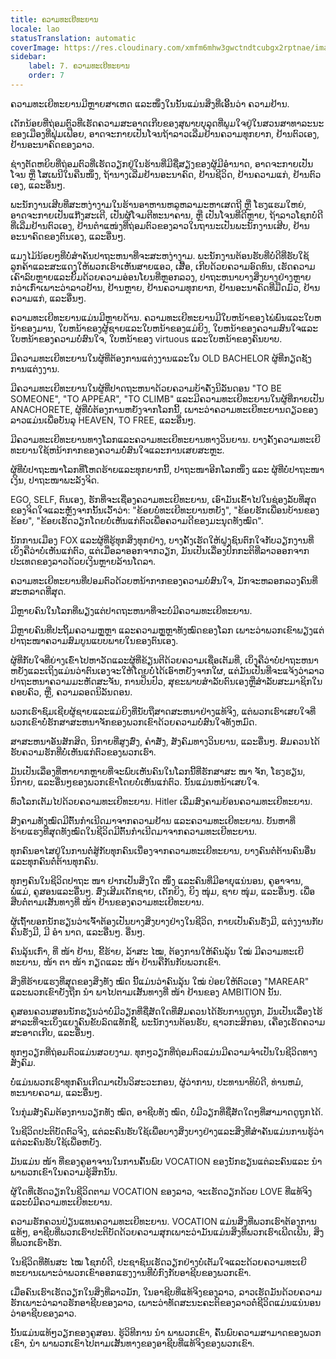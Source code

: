 ```yaml
---
title: ຄວາມທະເຍີທະຍານ
locale: lao
statusTranslation: automatic
coverImage: https://res.cloudinary.com/xmfm6mhw3gwctndtcubgx2rptnae/image/upload/v1740337243/small_cover_educacion_fundamental_a051170f1c.webp
sidebar:
    label: 7. ຄວາມທະເຍີທະຍານ
    order: 7
---
```

ຄວາມທະເຍີທະຍານມີຫຼາຍສາເຫດ ແລະໜຶ່ງໃນນັ້ນແມ່ນສິ່ງທີ່ເອີ້ນວ່າ ຄວາມຢ້ານ.

ເດັກນ້ອຍທີ່ຖ່ອມຕົວທີ່ເຮັດຄວາມສະອາດເກີບຂອງສຸພາບບຸລຸດທີ່ພູມໃຈຢູ່ໃນສວນສາທາລະນະຂອງເມືອງທີ່ຟຸ່ມເຟືອຍ, ອາດຈະກາຍເປັນໂຈນຖ້າລາວເລີ່ມຢ້ານຄວາມທຸກຍາກ, ຢ້ານຕົວເອງ, ຢ້ານອະນາຄົດຂອງລາວ.

ຊ່າງຕັດຫຍິບທີ່ຖ່ອມຕົວທີ່ເຮັດວຽກຢູ່ໃນຮ້ານທີ່ມີຊື່ສຽງຂອງຜູ້ມີອຳນາດ, ອາດຈະກາຍເປັນໂຈນ ຫຼື ໂສເພນີໃນຄືນໜຶ່ງ, ຖ້ານາງເລີ່ມຢ້ານອະນາຄົດ, ຢ້ານຊີວິດ, ຢ້ານຄວາມແກ່, ຢ້ານຕົວເອງ, ແລະອື່ນໆ.

ພະນັກງານເສີບທີ່ສະຫງ່າງາມໃນຮ້ານອາຫານຫລູຫລາມະຫາເສດຖີ ຫຼື ໂຮງແຮມໃຫຍ່, ອາດຈະກາຍເປັນແກ໊ງສະເຕີ, ເປັນຜູ້ໂຈມຕີທະນາຄານ, ຫຼື ເປັນໂຈນທີ່ດີຫຼາຍ, ຖ້າລາວໂຊກບໍ່ດີທີ່ເລີ່ມຢ້ານຕົວເອງ, ຢ້ານຕຳແໜ່ງທີ່ຖ່ອມຕົວຂອງລາວໃນຖານະເປັນພະນັກງານເສີບ, ຢ້ານອະນາຄົດຂອງຕົນເອງ, ແລະອື່ນໆ.

ແມງໄມ້ນ້ອຍໆທີ່ບໍ່ສໍາຄັນປາຖະຫນາທີ່ຈະສະຫງ່າງາມ. ພະນັກງານຕ້ອນຮັບທີ່ບໍ່ດີທີ່ຮັບໃຊ້ລູກຄ້າແລະສະແດງໃຫ້ພວກເຮົາເຫັນສາຍແອວ, ເສື້ອ, ເກີບດ້ວຍຄວາມອົດທົນ, ເຮັດຄວາມເຄົາລົບຫຼາຍແລະຍິ້ມດ້ວຍຄວາມອ່ອນໂຍນທີ່ຫຼອກລວງ, ປາຖະຫນາບາງສິ່ງບາງຢ່າງຫຼາຍກວ່າເກົ່າເພາະວ່າລາວຢ້ານ, ຢ້ານຫຼາຍ, ຢ້ານຄວາມທຸກຍາກ, ຢ້ານອະນາຄົດທີ່ມືດມົວ, ຢ້ານຄວາມແກ່, ແລະອື່ນໆ.

ຄວາມທະເຍີທະຍານແມ່ນມີຫຼາຍດ້ານ. ຄວາມທະເຍີທະຍານມີໃບຫນ້າຂອງໄພ່ພົນແລະໃບຫນ້າຂອງມານ, ໃບຫນ້າຂອງຜູ້ຊາຍແລະໃບຫນ້າຂອງແມ່ຍິງ, ໃບຫນ້າຂອງຄວາມສົນໃຈແລະໃບຫນ້າຂອງຄວາມບໍ່ສົນໃຈ, ໃບຫນ້າຂອງ virtuous ແລະໃບຫນ້າຂອງຄົນບາບ.

ມີຄວາມທະເຍີທະຍານໃນຜູ້ທີ່ຕ້ອງການແຕ່ງງານແລະໃນ OLD BACHELOR ຜູ້ທີ່ກຽດຊັງການແຕ່ງງານ.

ມີຄວາມທະເຍີທະຍານໃນຜູ້ທີ່ປາດຖະຫນາດ້ວຍຄວາມບ້າຄັ່ງນິລັນດອນ "TO BE SOMEONE", "TO APPEAR", "TO CLIMB" ແລະມີຄວາມທະເຍີທະຍານໃນຜູ້ທີ່ກາຍເປັນ ANACHORETE, ຜູ້ທີ່ບໍ່ຕ້ອງການຫຍັງຈາກໂລກນີ້, ເພາະວ່າຄວາມທະເຍີທະຍານດຽວຂອງລາວແມ່ນເພື່ອບັນລຸ HEAVEN, TO FREE, ແລະອື່ນໆ.

ມີຄວາມທະເຍີທະຍານທາງໂລກແລະຄວາມທະເຍີທະຍານທາງວິນຍານ. ບາງຄັ້ງຄວາມທະເຍີທະຍານໃຊ້ຫນ້າກາກຂອງຄວາມບໍ່ສົນໃຈແລະການເສຍສະຫຼະ.

ຜູ້ທີ່ບໍ່ປາຖະໜາໂລກທີ່ໂຫດຮ້າຍແລະທຸກຍາກນີ້, ປາຖະໜາອີກໂລກໜຶ່ງ ແລະ ຜູ້ທີ່ບໍ່ປາຖະໜາເງິນ, ປາຖະໜາພະລັງຈິດ.

EGO, SELF, ຕົນເອງ, ຮັກທີ່ຈະເຊື່ອງຄວາມທະເຍີທະຍານ, ເອົາມັນເຂົ້າໄປໃນຊ່ອງລັບທີ່ສຸດຂອງຈິດໃຈແລະຫຼັງຈາກນັ້ນເວົ້າວ່າ: "ຂ້ອຍບໍ່ທະເຍີທະຍານຫຍັງ", "ຂ້ອຍຮັກເພື່ອນບ້ານຂອງຂ້ອຍ", "ຂ້ອຍເຮັດວຽກໂດຍບໍ່ເຫັນແກ່ຕົວເພື່ອຄວາມດີຂອງມະນຸດທັງໝົດ".

ນັກການເມືອງ FOX ແລະຜູ້ທີ່ຮູ້ທຸກສິ່ງທຸກຢ່າງ, ບາງຄັ້ງເຮັດໃຫ້ຝູງຊົນຕົກໃຈກັບວຽກງານທີ່ເບິ່ງຄືວ່າບໍ່ເຫັນແກ່ຕົວ, ແຕ່ເມື່ອລາອອກຈາກວຽກ, ມັນເປັນເລື່ອງປົກກະຕິທີ່ລາວອອກຈາກປະເທດຂອງລາວດ້ວຍເງິນຫຼາຍລ້ານໂດລາ.

ຄວາມທະເຍີທະຍານທີ່ປອມຕົວດ້ວຍຫນ້າກາກຂອງຄວາມບໍ່ສົນໃຈ, ມັກຈະຫລອກລວງຄົນທີ່ສະຫລາດທີ່ສຸດ.

ມີຫຼາຍຄົນໃນໂລກທີ່ພຽງແຕ່ປາດຖະຫນາທີ່ຈະບໍ່ມີຄວາມທະເຍີທະຍານ.

ມີຫຼາຍຄົນທີ່ປະຖິ້ມຄວາມຫຼູຫຼາ ແລະຄວາມຫຼູຫຼາທັງໝົດຂອງໂລກ ເພາະວ່າພວກເຂົາພຽງແຕ່ປາຖະໜາຄວາມສົມບູນແບບພາຍໃນຂອງຕົນເອງ.

ຜູ້ທີ່ກັບໃຈທີ່ຍ່າງເຂົ່າໄປຫາວັດແລະຜູ້ທີ່ຂ້ຽນຕີດ້ວຍຄວາມເຊື່ອເຕັມທີ່, ເບິ່ງຄືວ່າບໍ່ປາຖະຫນາຫຍັງແລະເຖິງແມ່ນວ່າຕົນເອງຈະໃຫ້ໂດຍບໍ່ໄດ້ເອົາຫຍັງຈາກໃຜ, ແຕ່ມັນເປັນທີ່ຈະແຈ້ງວ່າລາວປາຖະຫນາຄວາມມະຫັດສະຈັນ, ການປິ່ນປົວ, ສຸຂະພາບສໍາລັບຕົນເອງຫຼືສໍາລັບສະມາຊິກໃນຄອບຄົວ, ຫຼື, ຄວາມລອດນິລັນດອນ.

ພວກເຮົາຊົມເຊີຍຜູ້ຊາຍແລະແມ່ຍິງທີ່ນັບຖືສາດສະຫນາຢ່າງແທ້ຈິງ, ແຕ່ພວກເຮົາເສຍໃຈທີ່ພວກເຂົາບໍ່ຮັກສາສະຫນາຈັກຂອງພວກເຂົາດ້ວຍຄວາມບໍ່ສົນໃຈທັງຫມົດ.

ສາສະຫນາອັນສັກສິດ, ນິກາຍທີ່ສູງສົ່ງ, ຄໍາສັ່ງ, ສັງຄົມທາງວິນຍານ, ແລະອື່ນໆ. ສົມຄວນໄດ້ຮັບຄວາມຮັກທີ່ບໍ່ເຫັນແກ່ຕົວຂອງພວກເຮົາ.

ມັນເປັນເລື່ອງທີ່ຫາຍາກຫຼາຍທີ່ຈະພົບເຫັນຄົນໃນໂລກນີ້ທີ່ຮັກສາສະ ໜາ ຈັກ, ໂຮງຮຽນ, ນິກາຍ, ແລະອື່ນໆຂອງພວກເຂົາໂດຍບໍ່ເຫັນແກ່ຕົວ. ນັ້ນແມ່ນຫນ້າເສຍໃຈ.

ທົ່ວໂລກເຕັມໄປດ້ວຍຄວາມທະເຍີທະຍານ. Hitler ເລີ່ມສົງຄາມຍ້ອນຄວາມທະເຍີທະຍານ.

ສົງຄາມທັງໝົດມີຕົ້ນກຳເນີດມາຈາກຄວາມຢ້ານ ແລະຄວາມທະເຍີທະຍານ. ບັນຫາທີ່ຮ້າຍແຮງທີ່ສຸດທັງໝົດໃນຊີວິດມີຕົ້ນກຳເນີດມາຈາກຄວາມທະເຍີທະຍານ.

ທຸກຄົນອາໄສຢູ່ໃນການຕໍ່ສູ້ກັບທຸກຄົນເນື່ອງຈາກຄວາມທະເຍີທະຍານ, ບາງຄົນຕໍ່ຕ້ານຄົນອື່ນແລະທຸກຄົນຕໍ່ຕ້ານທຸກຄົນ.

ທຸກໆຄົນໃນຊີວິດປາຖະ ໜາ ຢາກເປັນສິ່ງໃດ ໜຶ່ງ ແລະຄົນທີ່ມີອາຍຸແນ່ນອນ, ຄູອາຈານ, ພໍ່ແມ່, ຄູສອນແລະອື່ນໆ. ສົ່ງເສີມເດັກຊາຍ, ເດັກຍິງ, ຍິງ ໜຸ່ມ, ຊາຍ ໜຸ່ມ, ແລະອື່ນໆ. ເພື່ອສືບຕໍ່ຕາມເສັ້ນທາງທີ່ ໜ້າ ຢ້ານຂອງຄວາມທະເຍີທະຍານ.

ຜູ້ເຖົ້າບອກນັກຮຽນວ່າເຈົ້າຕ້ອງເປັນບາງສິ່ງບາງຢ່າງໃນຊີວິດ, ກາຍເປັນຄົນຮັ່ງມີ, ແຕ່ງງານກັບຄົນຮັ່ງມີ, ມີ ອຳ ນາດ, ແລະອື່ນໆ. ອື່ນໆ.

ຄົນລຸ້ນເກົ່າ, ທີ່ ໜ້າ ຢ້ານ, ຂີ້ຮ້າຍ, ລ້າສະ ໄໝ, ຕ້ອງການໃຫ້ຄົນລຸ້ນ ໃໝ່ ມີຄວາມທະເຍີທະຍານ, ໜ້າ ຕາ ໜ້າ ກຽດແລະ ໜ້າ ຢ້ານຄືກັນກັບພວກເຂົາ.

ສິ່ງທີ່ຮ້າຍແຮງທີ່ສຸດຂອງສິ່ງທັງ ໝົດ ນີ້ແມ່ນວ່າຄົນລຸ້ນ ໃໝ່ ປ່ອຍໃຫ້ຕົວເອງ "MAREAR" ແລະພວກເຂົາຍັງຖືກ ນຳ ພາໄປຕາມເສັ້ນທາງທີ່ ໜ້າ ຢ້ານຂອງ AMBITION ນັ້ນ.

ຄູສອນຄວນສອນນັກຮຽນວ່າບໍ່ມີວຽກທີ່ຊື່ສັດໃດທີ່ສົມຄວນໄດ້ຮັບການດູຖູກ, ມັນເປັນເລື່ອງໄຮ້ສາລະທີ່ຈະເບິ່ງແຍງຄົນຂັບລົດແທັກຊີ້, ພະນັກງານຕ້ອນຮັບ, ຊາວກະສິກອນ, ເຄື່ອງເຮັດຄວາມສະອາດເກີບ, ແລະອື່ນໆ.

ທຸກໆວຽກທີ່ຖ່ອມຕົວແມ່ນສວຍງາມ. ທຸກໆວຽກທີ່ຖ່ອມຕົວແມ່ນມີຄວາມຈໍາເປັນໃນຊີວິດທາງສັງຄົມ.

ບໍ່ແມ່ນພວກເຮົາທຸກຄົນເກີດມາເປັນວິສະວະກອນ, ຜູ້ວ່າການ, ປະທານາທິບໍດີ, ທ່ານຫມໍ, ທະນາຍຄວາມ, ແລະອື່ນໆ.

ໃນກຸ່ມສັງຄົມຕ້ອງການວຽກທັງ ໝົດ, ອາຊີບທັງ ໝົດ, ບໍ່ມີວຽກທີ່ຊື່ສັດໃດໆທີ່ສາມາດດູຖູກໄດ້.

ໃນຊີວິດປະຕິບັດຕົວຈິງ, ແຕ່ລະຄົນຮັບໃຊ້ເພື່ອບາງສິ່ງບາງຢ່າງແລະສິ່ງທີ່ສໍາຄັນແມ່ນການຮູ້ວ່າແຕ່ລະຄົນຮັບໃຊ້ເພື່ອຫຍັງ.

ມັນແມ່ນ ໜ້າ ທີ່ຂອງຄູອາຈານໃນການຄົ້ນພົບ VOCATION ຂອງນັກຮຽນແຕ່ລະຄົນແລະ ນຳ ພາພວກເຂົາໃນຄວາມຮູ້ສຶກນັ້ນ.

ຜູ້ໃດທີ່ເຮັດວຽກໃນຊີວິດຕາມ VOCATION ຂອງລາວ, ຈະເຮັດວຽກດ້ວຍ LOVE ທີ່ແທ້ຈິງແລະບໍ່ມີຄວາມທະເຍີທະຍານ.

ຄວາມຮັກຄວນປ່ຽນແທນຄວາມທະເຍີທະຍານ. VOCATION ແມ່ນສິ່ງທີ່ພວກເຮົາຕ້ອງການແທ້ໆ, ອາຊີບທີ່ພວກເຮົາປະຕິບັດດ້ວຍຄວາມສຸກເພາະວ່າມັນແມ່ນສິ່ງທີ່ພວກເຮົາເພີດເພີນ, ສິ່ງທີ່ພວກເຮົາຮັກ.

ໃນຊີວິດທີ່ທັນສະ ໄໝ ໂຊກບໍ່ດີ, ປະຊາຊົນເຮັດວຽກຢ່າງບໍ່ເຕັມໃຈແລະດ້ວຍຄວາມທະເຍີທະຍານເພາະວ່າພວກເຂົາອອກແຮງງານທີ່ບໍ່ກົງກັບອາຊີບຂອງພວກເຂົາ.

ເມື່ອຄົນເຮົາເຮັດວຽກໃນສິ່ງທີ່ລາວມັກ, ໃນອາຊີບທີ່ແທ້ຈິງຂອງລາວ, ລາວເຮັດມັນດ້ວຍຄວາມຮັກເພາະວ່າລາວຮັກອາຊີບຂອງລາວ, ເພາະວ່າທັດສະນະຄະຕິຂອງລາວຕໍ່ຊີວິດແມ່ນແນ່ນອນວ່າອາຊີບຂອງລາວ.

ນັ້ນແມ່ນແທ້ໆວຽກຂອງຄູສອນ. ຮູ້ວິທີການ ນຳ ພາພວກເຂົາ, ຄົ້ນພົບຄວາມສາມາດຂອງພວກເຂົາ, ນຳ ພາພວກເຂົາໄປຕາມເສັ້ນທາງຂອງອາຊີບທີ່ແທ້ຈິງຂອງພວກເຂົາ.

